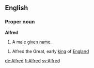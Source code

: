 ==English==

===Proper noun===
'''Alfred'''
# A male [[given name]].
{{wikipediapar|Alfred the Great}}
# Alfred the Great, early [[king]] of [[England]]

[[de:Alfred]]
[[fi:Alfred]]
[[sv:Alfred]]